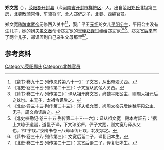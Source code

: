 '''郑文宽'''（{{bd|？||？||}}），[[荥阳郡|荥阳郡]][[开封县|开封县]]（今[[河南省|河南省]][[开封市|开封市]][[祥符区|祥符区]]）人，出自[[荥阳郑氏|荥阳郑氏]]北祖第三房，北魏散骑常侍、车骑将军、舍人[[郑俨|郑俨]]之子，北魏、西魏官员。

郑文宽随[[魏孝武帝|魏孝武帝]]元修西入关中<ref>《魏书·卷九十三·列传恩倖第八十一》：子文宽，从出帝殁关西。</ref><ref>《北史·卷三十五·列传第二十三》：子文宽从武帝入关西。</ref>，娶广平王[[元怀|元怀]]的女儿[[平阳公主_(元怀之女)|平阳公主]]，平阳公主没有生儿子，她的姐夫[[宇文泰|宇文泰]]命令郑文宽的堂侄[[郑译|郑译]]过继给郑文宽<ref>《隋书·卷三十八·列传第三》：译从祖开府文宽，尚魏平阳公主，则周太祖元后之妹也。主无子，太祖令译后之。</ref><ref>《北史·卷三十五·列传第二十三》：译从祖文宽，尚周文帝元后妹魏平阳公主，无子，周文命译后之。</ref><ref>《北史校勘记·卷三十五·列传第二十三·一六》：译从祖文宽　殿本考証云：“据上文琼子道邕，道邕子译，下文琼弟俨，俨子文宽，则文宽乃译从父也。‘祖’字误。”按隋书卷三八郑译传已误，北史承之。</ref>。郑文宽后来有了两个儿子，郑译回到自己亲生父母那里<ref>《隋书·卷三十八·列传第三》：文宽后诞二子，译复归本生。</ref><ref>《北史·卷三十五·列传第二十三》：文宽后诞二子，译复归本生。</ref>。

==参考资料==
{{reflist}}

[[Category:荥阳郑氏|Category:荥阳郑氏]]
[[Category:北魏官员|Category:北魏官员]]
